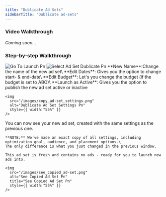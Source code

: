```yaml
---
title: "Dublicate Ad Sets"
sidebarTitle: "Dublicate ad-sets"
---
```


### Video Walkthrough

_Coming soon..._

### Step-by-step Walkthrough

<Steps>
  <Step title="Go to 'Launch' and select campaign">
    <img
      src="/images/Go_to_launch_select_creatives.png"
      alt="Go To Launch Pn"
      style={{ width:"55%" }}
    />
  </Step>
  <Step title="Go to 'Adset' and choose the adset you want to dublicate">
    <img
      src="/images/select_ad-set_dublicate.png"
      alt="Select Ad Set Dublicate Pn"
      style={{ width:"55%" }}
    />
  </Step>
  <Step title="Change the settings you need">
    **New Name**:Change the name of the new ad set\
    **Edit Dates**: Gives you the option to change start- & end-date\
    **Edit Budget**: Let's you change the budget (if the budget is set to ABO)\
    **Launch as Active**: Gives you the option to publish the new ad set active or inactive

    <img
      src="/images/copy_ad-set_settings.png"
      alt="Dublicate Ad Set Settings Pn"
      style={{ width:"55%" }}
    />
  </Step>
  <Step title="When you are happy with the adjustments, click 'Copy'">
    You can now see your new ad set, created with the same settings as the previous one.

    **NOTE:** We’ve made an exact copy of all settings, including optimization goal, audience, and placement options.\
    The only difference is what you just changed in the previous window.

    This ad set is fresh and contains no ads - ready for you to launch new ads into.

    <img
      src="/images/see_copied_ad-set.png"
      alt="See Copied Ad Set Pn"
      title="See Copied Ad Set Pn"
      style={{ width:"55%" }}
    />
  </Step>
</Steps>
